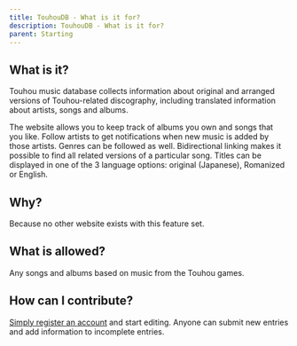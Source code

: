 ---
title: TouhouDB - What is it for?
description: TouhouDB - What is it for?
parent: Starting
---

## What is it?

Touhou music database collects information about original and arranged versions of Touhou-related discography, including translated information about artists, songs and albums.

The website allows you to keep track of albums you own and songs that you like. Follow artists to get notifications when new music is added by those artists. Genres can be followed as well. Bidirectional linking makes it possible to find all related versions of a particular song. Titles can be displayed in one of the 3 language options: original (Japanese), Romanized or English.

## Why?

Because no other website exists with this feature set.

## What is allowed?

Any songs and albums based on music from the Touhou games.

## How can I contribute?

[Simply register an account](https://touhoudb.com/User/Create) and start editing. Anyone can submit new entries and add information to incomplete entries.